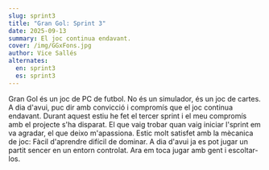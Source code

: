 ```yaml
---
slug: sprint3
title: "Gran Gol: Sprint 3"
date: 2025-09-13
summary: El joc continua endavant.
cover: /img/GGxFons.jpg
author: Vice Sallés
alternates:
  en: sprint3
  es: sprint3
---
```


Gran Gol és un joc de PC de futbol. No és un simulador, és un joc de cartes. A dia d'avui, puc dir amb convicció i compromís que el joc continua endavant. Durant aquest estiu he fet el tercer sprint i el meu compromís amb el projecte s'ha disparat. El que vaig trobar quan vaig iniciar l'sprint em va agradar, el que deixo m'apassiona. Estic molt satisfet amb la mècanica de joc: Fàcil d'aprendre difícil de dominar. A dia d'avui ja es pot jugar un partit sencer en un entorn controlat. Ara em toca jugar amb gent i escoltar-los.